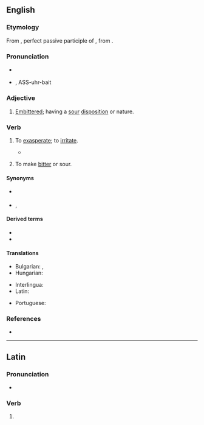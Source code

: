 ==English==

===Etymology===
From {{der|en|la|acerbātus}}, perfect passive participle of {{m|la|acerbō||make bitter}}, from {{m|la|acerbus||bitter}}.

===Pronunciation===
* {{a|UK}} {{IPA|/ˈa.sə.beɪt/|lang=en}}
* {{a|US}} {{IPA|/ˈæ.səɹˌbeɪt/|lang=en}}, ASS-uhr-bait

===Adjective===
{{en-adj}}

# {{lb|en|rare}} [[embittered|Embittered]]; having a [[sour]] [[disposition]] or nature.

===Verb===
{{en-verb|acerbat}}

# {{lb|en|transitive}} To [[exasperate]]; to [[irritate]].
#* {{quote-text|lang=en|year=1869|author=[[w:Anthony Trollope|Anthony Trollope]]|title=Phineas Finn|chapter=51|passage=Lady Laura had triumphed; but she had no desire to '''acerbate''' her husband by any unpalatable allusion to her victory.}}
# {{lb|en|transitive}} To make [[bitter]] or sour.

====Synonyms====
* {{sense|exasperate}} {{l|en|provoke}}
* {{sense|make bitter}} {{l|en|sour}}, {{l|en|embitter}}

====Derived terms====
* {{l|en|acerbation}}
* {{l|en|exacerbate}}

====Translations====
{{trans-top|exasperate}}
* Bulgarian: {{t+|bg|дразня}}, {{t+|bg|ядосвам}}
* Hungarian: {{t+|hu|elkeserít}}
{{trans-mid}}
* Interlingua: {{t|ia|acerbar}}
* Latin: {{t|la|acerbō}}
{{trans-bottom}}

{{trans-top|to make bitter or sour}}
* Portuguese: {{t+|pt|acerbar}}
{{trans-mid}}
{{trans-bottom}}

===References===
* {{R:OneLook}}

----

==Latin==

===Pronunciation===
* {{la-IPA|acerbāte}}

===Verb===
{{la-verb-form|acerbāte}}

# {{inflection of|acerbō||1|p|pres|actv|impr|lang=la}}